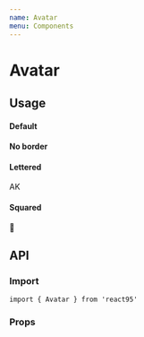 ```yaml
---
name: Avatar
menu: Components
---
```




# Avatar

## Usage

#### Default

<Playground>
  <Avatar src='https://sphoto.nasza-klasa.pl/33278012/1/square/2658174fbd.jpeg?v=1' />
</Playground>

#### No border

<Playground>
  <Avatar
    src='https://sphoto.nasza-klasa.pl/33278012/1/square/2658174fbd.jpeg?v=1'
    noBorder
  />
</Playground>

#### Lettered

<Playground>
  <Avatar style={{ background: 'palevioletred' }}>AK</Avatar>
</Playground>

#### Squared

<Playground>
  <Avatar square>
    <span role='img' aria-label='🚀'>
      🚀
    </span>
  </Avatar>
</Playground>

## API

### Import

```
import { Avatar } from 'react95'
```

### Props

<Props of={Avatar} />

